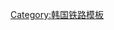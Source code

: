 {{鐵道路線|
| 模板名稱 = 蔚山港线
| 名稱 = [[蔚山港线]]
| 代表色 = #0066b3
| 背景顏色 = #ffffff
| Logo = [[File:Korail logo.svg|70px]]
| 車站列表 = [[太和江站|太和江]] - <del>[[也音站|也音]]</del> - [[蔚山港站|蔚山港]]}}<noinclude>
[[Category:韩国铁路模板]]